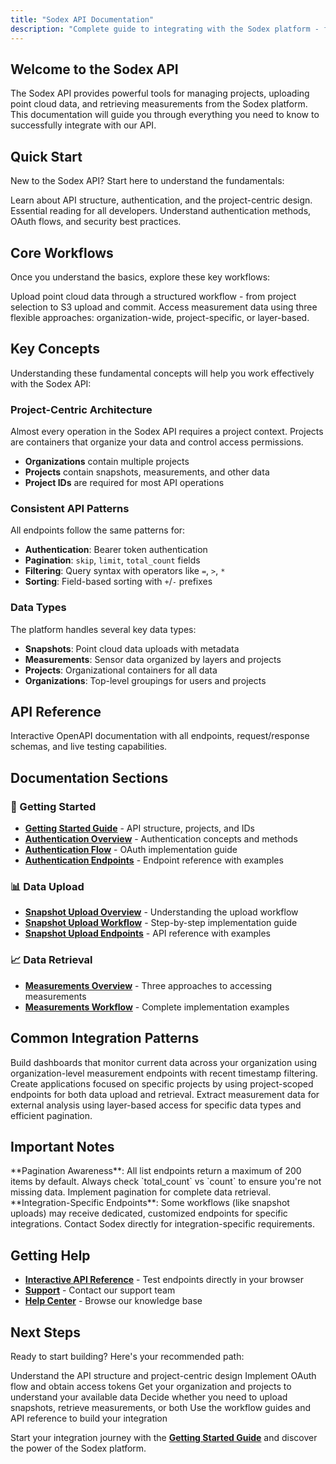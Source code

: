 ```yaml
---
title: "Sodex API Documentation"
description: "Complete guide to integrating with the Sodex platform - from authentication to data retrieval"
---
```


## Welcome to the Sodex API

The Sodex API provides powerful tools for managing projects, uploading point cloud data, and retrieving measurements from the Sodex platform. This documentation will guide you through everything you need to know to successfully integrate with our API.

## Quick Start

New to the Sodex API? Start here to understand the fundamentals:

<CardGroup cols={2}>
  <Card title="Getting Started" icon="rocket" href="/pages/getting-started">
    Learn about API structure, authentication, and the project-centric design. Essential reading for all developers.
  </Card>
  <Card title="Authentication" icon="shield-halved" href="/pages/auth/overview">
    Understand authentication methods, OAuth flows, and security best practices.
  </Card>
</CardGroup>

## Core Workflows

Once you understand the basics, explore these key workflows:

<CardGroup cols={2}>
  <Card title="Snapshot Upload" icon="cloud-arrow-up" href="/pages/snapshots/overview">
    Upload point cloud data through a structured workflow - from project selection to S3 upload and commit.
  </Card>
  <Card title="Measurements Retrieval" icon="chart-line" href="/pages/measurements/overview">
    Access measurement data using three flexible approaches: organization-wide, project-specific, or layer-based.
  </Card>
</CardGroup>

## Key Concepts

Understanding these fundamental concepts will help you work effectively with the Sodex API:

### Project-Centric Architecture

Almost every operation in the Sodex API requires a project context. Projects are containers that organize your data and control access permissions.

- **Organizations** contain multiple projects
- **Projects** contain snapshots, measurements, and other data
- **Project IDs** are required for most API operations

### Consistent API Patterns

All endpoints follow the same patterns for:

- **Authentication**: Bearer token authentication
- **Pagination**: `skip`, `limit`, `total_count` fields
- **Filtering**: Query syntax with operators like `=`, `>`, `*`
- **Sorting**: Field-based sorting with `+`/`-` prefixes

### Data Types

The platform handles several key data types:

- **Snapshots**: Point cloud data uploads with metadata
- **Measurements**: Sensor data organized by layers and projects
- **Projects**: Organizational containers for all data
- **Organizations**: Top-level groupings for users and projects

## API Reference

<Card title="Complete API Reference" icon="book" href="/api-reference">
  Interactive OpenAPI documentation with all endpoints, request/response schemas, and live testing capabilities.
</Card>

## Documentation Sections

### 🚀 Getting Started
- **[Getting Started Guide](/pages/getting-started)** - API structure, projects, and IDs
- **[Authentication Overview](/pages/auth/overview)** - Authentication concepts and methods
- **[Authentication Flow](/pages/auth/flow)** - OAuth implementation guide
- **[Authentication Endpoints](/pages/auth/endpoints)** - Endpoint reference with examples

### 📊 Data Upload
- **[Snapshot Upload Overview](/pages/snapshots/overview)** - Understanding the upload workflow
- **[Snapshot Upload Workflow](/pages/snapshots/workflow)** - Step-by-step implementation guide
- **[Snapshot Upload Endpoints](/pages/snapshots/endpoints)** - API reference with examples

### 📈 Data Retrieval
- **[Measurements Overview](/pages/measurements/overview)** - Three approaches to accessing measurements
- **[Measurements Workflow](/pages/measurements/workflow)** - Complete implementation examples

## Common Integration Patterns

<AccordionGroup>
  <Accordion title="Real-time Monitoring">
    Build dashboards that monitor current data across your organization using organization-level measurement endpoints with recent timestamp filtering.
  </Accordion>

  <Accordion title="Project-Specific Applications">
    Create applications focused on specific projects by using project-scoped endpoints for both data upload and retrieval.
  </Accordion>

  <Accordion title="Data Integration">
    Extract measurement data for external analysis using layer-based access for specific data types and efficient pagination.
  </Accordion>
</AccordionGroup>

## Important Notes

<Warning>
**Pagination Awareness**: All list endpoints return a maximum of 200 items by default. Always check `total_count` vs `count` to ensure you're not missing data. Implement pagination for complete data retrieval.
</Warning>

<Note>
**Integration-Specific Endpoints**: Some workflows (like snapshot uploads) may receive dedicated, customized endpoints for specific integrations. Contact Sodex directly for integration-specific requirements.
</Note>

## Getting Help

- **[Interactive API Reference](/api-reference)** - Test endpoints directly in your browser
- **[Support](mailto:support@sodex-innovations.com)** - Contact our support team
- **[Help Center](https://sodexinnovations.zendesk.com/hc/en-us)** - Browse our knowledge base

## Next Steps

Ready to start building? Here's your recommended path:

<Steps>
  <Step title="Read Getting Started">
    Understand the API structure and project-centric design
  </Step>
  <Step title="Set Up Authentication">
    Implement OAuth flow and obtain access tokens
  </Step>
  <Step title="Explore Your Data">
    Get your organization and projects to understand your available data
  </Step>
  <Step title="Choose Your Workflow">
    Decide whether you need to upload snapshots, retrieve measurements, or both
  </Step>
  <Step title="Implement & Test">
    Use the workflow guides and API reference to build your integration
  </Step>
</Steps>

Start your integration journey with the **[Getting Started Guide](/pages/getting-started)** and discover the power of the Sodex platform.